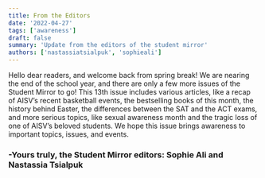 ```yaml
---
title: From the Editors
date: '2022-04-27'
tags: ['awareness']
draft: false
summary: 'Update from the editors of the student mirror'
authors: ['nastassiatsialpuk', 'sophieali']
---
```


Hello dear readers, and welcome back from spring break! We are nearing the end of the school year, and there are only a few more issues of the Student Mirror to go! This 13th issue includes various articles, like a recap of AISV’s recent basketball events, the bestselling books of this month, the history behind Easter, the differences between the SAT and the ACT exams, and more serious topics, like sexual awareness month and the tragic loss of one of AISV’s beloved students. We hope this issue brings awareness to important topics, issues, and events.

### -Yours truly, the Student Mirror editors: Sophie Ali and Nastassia Tsialpuk
